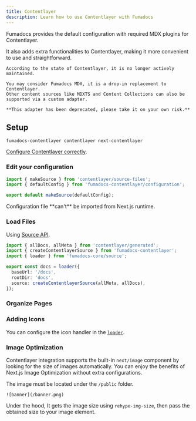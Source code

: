 ```yaml
---
title: Contentlayer
description: Learn how to use Contentlayer with Fumadocs
---
```


Fumadocs provides the default
configuration with required MDX plugins for Contentlayer.

It also adds extra functionalities to Contentlayer, making it more
convenient to use and straightforward.

<Callout type='warn' title='Deprecated'>

    According to the state of Contentlayer, it is no longer actively maintained.

    You may consider Fumadocs MDX, it is a drop-in replacement to Contentlayer.
    Other content sources like MDXTS and Content Collections can also be supported via a custom adapter.

    **This adapter has been deprecated, please take it on your own risk.**

</Callout>

## Setup

```package-install
fumadocs-contentlayer contentlayer next-contentlayer
```

[Configure Contentlayer correctly](https://contentlayer.dev/docs/getting-started#nextjs-configuration).

### Edit your configuration

```ts title="contentlayer.config.ts"
import { makeSource } from 'contentlayer/source-files';
import { defaultConfig } from 'fumadocs-contentlayer/configuration';

export default makeSource(defaultConfig);
```

<Callout title="Note">
  Configuration file **can't** be imported from Next.js runtime.
</Callout>

### Load Files

Using [Source API](/docs/headless/source-api).

```ts
import { allDocs, allMeta } from 'contentlayer/generated';
import { createContentlayerSource } from 'fumadocs-contentlayer';
import { loader } from 'fumadocs-core/source';

export const docs = loader({
  baseUrl: '/docs',
  rootDir: 'docs',
  source: createContentlayerSource(allMeta, allDocs),
});
```

### Organize Pages

<Cards>
  <Card
    title="Pages Structure"
    description="Learn how to structure your pages"
    href="/docs/headless/page-conventions"
  />
</Cards>

### Adding Icons

You can configure the icon handler in
the [`loader`](/docs/headless/source-api#icons).

### Image Optimization

Contentlayer integration supports the built-in `next/image` component by looking for the size of images automatically.
You can enjoy the benefits of Next.js Image Optimization without extra configurations.

The image must be located under the `/public` folder.

```mdx
![banner](/banner.png)
```

Under the hood, It gets the image size using `rehype-img-size`, then pass the obtained size to your image element.
